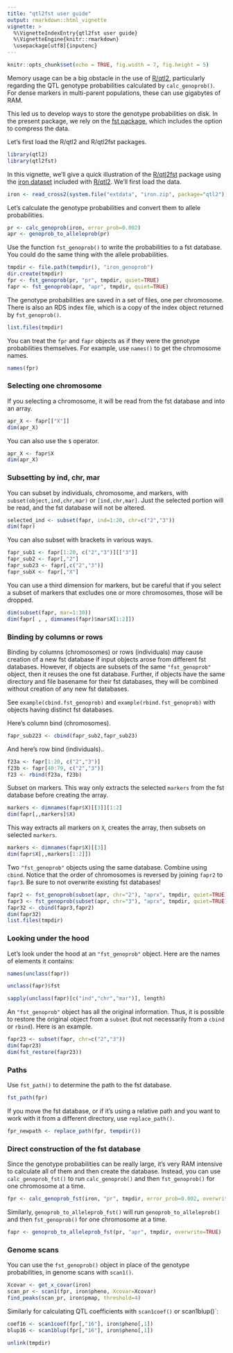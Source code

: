 ```yaml
---
title: "qtl2fst user guide"
output: rmarkdown::html_vignette
vignette: >
  %\VignetteIndexEntry{qtl2fst user guide}
  %\VignetteEngine{knitr::rmarkdown}
  \usepackage[utf8]{inputenc}
---
```


```r
knitr::opts_chunk$set(echo = TRUE, fig.width = 7, fig.height = 5)
```

Memory usage can be a big obstacle in the use of
[R/qtl2](https://kbroman.org/qtl2/), particularly regarding the QTL
genotype probabilities calculated by `calc_genoprob()`. For dense
markers in multi-parent populations, these can use gigabytes of RAM.

This led us to develop ways to store the genotype probabilities on
disk. In the present package, we rely on the
[fst package](https://www.fstpackage.org), which includes the option to
compress the data.

Let's first load the R/qtl2 and R/qtl2fst packages.

```r
library(qtl2)
library(qtl2fst)
```

In this vignette, we'll give a quick illustration of the
[R/qtl2fst](https://github.com/rqtl/qtl2fst) package using the
[iron
dataset](https://kbroman.org/qtl2/pages/sampledata.html#f2-intercross)
included with [R/qtl2](https://kbroman.org/qtl2/).
We'll first load the data.

```r
iron <- read_cross2(system.file("extdata", "iron.zip", package="qtl2"))
```

Let's calculate the genotype probabilities and convert them to allele probabilities.

```r
pr <- calc_genoprob(iron, error_prob=0.002)
apr <- genoprob_to_alleleprob(pr)
```

Use the function `fst_genoprob()` to write the probabilities to a fst database.
You could do the same thing with the allele probabilities.

```r
tmpdir <- file.path(tempdir(), "iron_genoprob")
dir.create(tmpdir)
fpr <- fst_genoprob(pr, "pr", tmpdir, quiet=TRUE)
fapr <- fst_genoprob(apr, "apr", tmpdir, quiet=TRUE)
```

The genotype probabilities are saved in a set of files, one per
chromosome. There is also an RDS index file, which is a copy of the
index object returned by `fst_genoprob()`.

```r
list.files(tmpdir)
```

You can treat the `fpr` and `fapr` objects as if they were the
genotype probabilities themselves. For example, use `names()` to get
the chromosome names.

```r
names(fpr)
```

### Selecting one chromosome

If you selecting a chromosome, it will be read from the fst database
and into an array.

```r
apr_X <- fapr[["X"]]
dim(apr_X)
```

You can also use the `$` operator.

```r
apr_X <- fapr$X
dim(apr_X)
```

### Subsetting by ind, chr, mar

You can subset by individuals, chromosome, and markers, with
`subset(object,ind,chr,mar)` or `[ind,chr,mar]`. Just the selected
portion will be read, and the fst database will not be altered.

```r
selected_ind <- subset(fapr, ind=1:20, chr=c("2","3"))
dim(fapr)
```

You can also subset with brackets in various ways.

```r
fapr_sub1 <- fapr[1:20, c("2","3")][["3"]]
fapr_sub2 <- fapr[,"2"]
fapr_sub23 <- fapr[,c("2","3")]
fapr_subX <- fapr[,"X"]
```

You can use a third dimension for markers, but be careful that if you
select a subset of markers that excludes one or more chromosomes,
those will be dropped.

```r
dim(subset(fapr, mar=1:30))
dim(fapr[ , , dimnames(fapr)$mar$X[1:2]])
```

### Binding by columns or rows

Binding by columns (chromosomes) or rows (individuals) may cause
creation of a new fst database if input objects arose from different
fst databases. However, if objects are subsets of the same
`"fst_genoprob"` object, then it reuses the one fst database. Further,
if objects have the same directory and file basename for their fst
databases, they will be combined without creation of any new fst
databases.

See `example(cbind.fst_genoprob)` and `example(rbind.fst_genoprob)`
with objects having distinct fst databases.

Here's column bind (chromosomes).

```r
fapr_sub223 <- cbind(fapr_sub2,fapr_sub23)
```

And here's row bind (individuals)..

```r
f23a <- fapr[1:20, c("2","3")]
f23b <- fapr[40:79, c("2","3")]
f23 <- rbind(f23a, f23b)
```

Subset on markers. This way only extracts the selected `markers` from
the fst database before creating the array.

```r
markers <- dimnames(fapr$X)[[3]][1:2]
dim(fapr[,,markers]$X)
```

This way extracts all markers on `X`, creates the array, then subsets on selected `markers`.

```r
markers <- dimnames(fapr$X)[[3]]
dim(fapr$X[,,markers[1:2]])
```

Two `"fst_genoprob"` objects using the same database. Combine using `cbind`. Notice that the order of chromosomes is reversed by joining `fapr2` to `fapr3`. Be sure to not overwrite existing fst databases!

```r
fapr2 <- fst_genoprob(subset(apr, chr="2"), "aprx", tmpdir, quiet=TRUE)
fapr3 <- fst_genoprob(subset(apr, chr="3"), "aprx", tmpdir, quiet=TRUE)
fapr32 <- cbind(fapr3,fapr2)
dim(fapr32)
list.files(tmpdir)
```

### Looking under the hood

Let's look under the hood at an `"fst_genoprob"` object.
Here are the names of elements it contains:

```r
names(unclass(fapr))
```

```r
unclass(fapr)$fst
```

```r
sapply(unclass(fapr)[c("ind","chr","mar")], length)
```

An `"fst_genoprob"` object has all the original information. Thus, it
is possible to restore the original object from a `subset` (but not
necessarily from a `cbind` or `rbind`). Here is an example.

```r
fapr23 <- subset(fapr, chr=c("2","3"))
dim(fapr23)
dim(fst_restore(fapr23))
```

### Paths

Use `fst_path()` to determine the path to the fst database.

```r
fst_path(fpr)
```

If you move the fst database, or if it's using a relative path and you
want to work with it from a different directory, use `replace_path()`.

```r
fpr_newpath <- replace_path(fpr, tempdir())
```

### Direct construction of the fst database

Since the genotype probabilities can be really large, it's very RAM
intensive to calculate all of them and then create the database.
Instead, you can use `calc_genoprob_fst()` to run `calc_genoprob()`
and then `fst_genoprob()` for one chromosome at a time.

```r
fpr <- calc_genoprob_fst(iron, "pr", tmpdir, error_prob=0.002, overwrite=TRUE)
```

Similarly, `genoprob_to_alleleprob_fst()` will run
`genoprob_to_alleleprob()` and then `fst_genoprob()` for one
chromosome at a time.

```r
fapr <- genoprob_to_alleleprob_fst(pr, "apr", tmpdir, overwrite=TRUE)
```

### Genome scans

You can use the `fst_genoprob()` object in place of the genotype
probabilities, in genome scans with `scan1()`.

```r
Xcovar <- get_x_covar(iron)
scan_pr <- scan1(fpr, iron$pheno, Xcovar=Xcovar)
find_peaks(scan_pr, iron$pmap, threshold=4)
```


Similarly for calculating QTL coefficients with `scan1coef()` or
scan1blup()`:

```r
coef16 <- scan1coef(fpr[,"16"], iron$pheno[,1])
blup16 <- scan1blup(fpr[,"16"], iron$pheno[,1])
```


```r
unlink(tmpdir)
```
